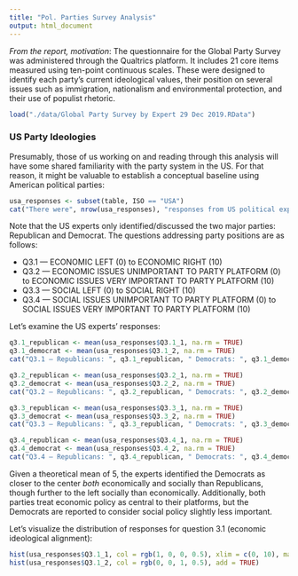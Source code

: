 ```yaml
---
title: "Pol. Parties Survey Analysis"
output: html_document
---
```


_From the report, motivation_: The questionnaire for the Global Party Survey was administered through the Qualtrics platform. It includes 21 core items measured using ten-point continuous scales. These were designed to identify each party’s current ideological values, their position on several issues such as immigration, nationalism and environmental protection, and their use of populist rhetoric.
```r
load("./data/Global Party Survey by Expert 29 Dec 2019.RData")
```

### US Party Ideologies
Presumably, those of us working on and reading through this analysis will have some shared familiarity with the party system in the US. For that reason, it might be valuable to establish a conceptual baseline using American political parties:

```r
usa_responses <- subset(table, ISO == "USA")
cat("There were", nrow(usa_responses), "responses from US political experts.")
```

Note that the US experts only identified/discussed the two major parties: Republican and Democrat. The questions addressing party positions are as follows:

* Q3.1 — ECONOMIC LEFT (0) to ECONOMIC RIGHT (10)
* Q3.2 — ECONOMIC ISSUES UNIMPORTANT TO PARTY PLATFORM (0) to ECONOMIC ISSUES VERY IMPORTANT TO PARTY PLATFORM (10)
* Q3.3 — SOCIAL LEFT (0) to SOCIAL RIGHT (10)
* Q3.4 — SOCIAL ISSUES UNIMPORTANT TO PARTY PLATFORM (0) to SOCIAL ISSUES VERY IMPORTANT TO PARTY PLATFORM (10)

Let's examine the US experts' responses:

```r
q3.1_republican <- mean(usa_responses$Q3.1_1, na.rm = TRUE)
q3.1_democrat <- mean(usa_responses$Q3.1_2, na.rm = TRUE)
cat("Q3.1 — Republicans: ", q3.1_republican, " Democrats: ", q3.1_democrat, "\n")

q3.2_republican <- mean(usa_responses$Q3.2_1, na.rm = TRUE)
q3.2_democrat <- mean(usa_responses$Q3.2_2, na.rm = TRUE)
cat("Q3.2 — Republicans: ", q3.2_republican, " Democrats: ", q3.2_democrat, "\n")

q3.3_republican <- mean(usa_responses$Q3.3_1, na.rm = TRUE)
q3.3_democrat <- mean(usa_responses$Q3.3_2, na.rm = TRUE)
cat("Q3.3 — Republicans: ", q3.3_republican, " Democrats: ", q3.3_democrat, "\n")

q3.4_republican <- mean(usa_responses$Q3.4_1, na.rm = TRUE)
q3.4_democrat <- mean(usa_responses$Q3.4_2, na.rm = TRUE)
cat("Q3.4 — Republicans: ", q3.4_republican, " Democrats: ", q3.4_democrat, "\n")
```

Given a theoretical mean of $5$, the experts identified the Democrats as closer to the center _both_ economically and socially than Republicans, though further to the left socially than economically. Additionally, both parties treat economic policy as central to their platforms, but the Democrats are reported to consider social policy slightly less important.

Let's visualize the distribution of responses for question 3.1 (economic ideological alignment):
```r
hist(usa_responses$Q3.1_1, col = rgb(1, 0, 0, 0.5), xlim = c(0, 10), main = "US Parties, Economic Alignment", xlab = "Ideological Alignment")
hist(usa_responses$Q3.1_2, col = rgb(0, 0, 1, 0.5), add = TRUE)
```
